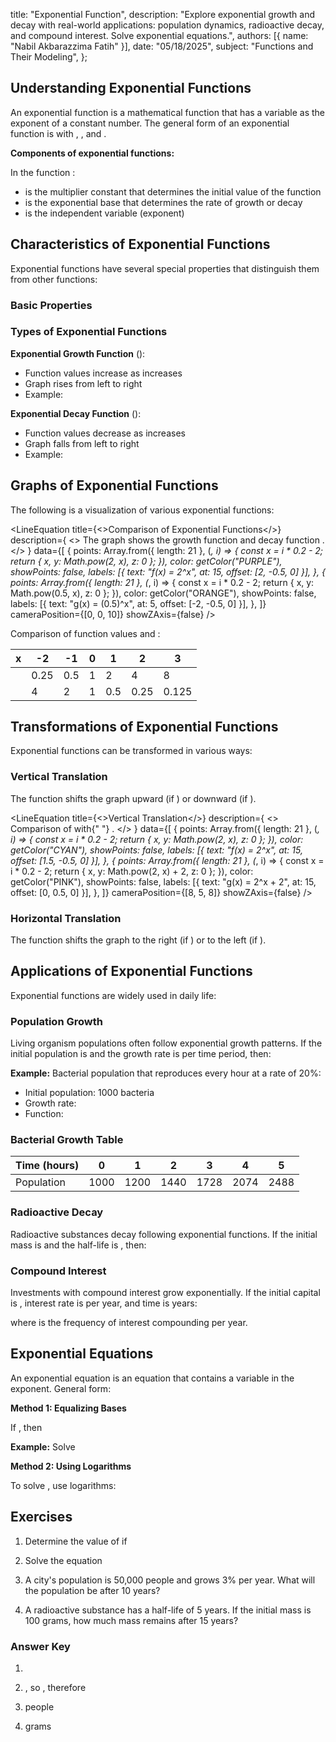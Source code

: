 
  title: "Exponential Function",
  description: "Explore exponential growth and decay with real-world applications: population dynamics, radioactive decay, and compound interest. Solve exponential equations.",
  authors: [{ name: "Nabil Akbarazzima Fatih" }],
  date: "05/18/2025",
  subject: "Functions and Their Modeling",
};

## Understanding Exponential Functions

An exponential function is a mathematical function that has a variable as the exponent of a constant number. The general form of an exponential function is <InlineMath math="f(x) = a \cdot b^x" /> with <InlineMath math="a \neq 0" />, <InlineMath math="b > 0" />, and <InlineMath math="b \neq 1" />.

**Components of exponential functions:**

In the function <InlineMath math="f(x) = a \cdot b^x" />:

- <InlineMath math="a" /> is the multiplier constant that determines the initial
  value of the function
- <InlineMath math="b" /> is the exponential base that determines the rate of growth
  or decay
- <InlineMath math="x" /> is the independent variable (exponent)

## Characteristics of Exponential Functions

Exponential functions have several special properties that distinguish them from other functions:

### Basic Properties

<div className="flex flex-col gap-4">
  <BlockMath math="f(0) = a \cdot b^0 = a \cdot 1 = a" />
  <BlockMath math="f(x_1 + x_2) = a \cdot b^{x_1 + x_2} = a \cdot b^{x_1} \cdot b^{x_2}" />
  <BlockMath math="f(x_1 - x_2) = a \cdot b^{x_1 - x_2} = \frac{a \cdot b^{x_1}}{b^{x_2}}" />
</div>

### Types of Exponential Functions

**Exponential Growth Function** (<InlineMath math="b > 1" />):

- Function values increase as <InlineMath math="x" /> increases
- Graph rises from left to right
- Example: <InlineMath math="f(x) = 2^x" />

**Exponential Decay Function** (<InlineMath math="0 < b < 1" />):

- Function values decrease as <InlineMath math="x" /> increases
- Graph falls from left to right
- Example: <InlineMath math="f(x) = (0.5)^x" />

## Graphs of Exponential Functions

The following is a visualization of various exponential functions:

<LineEquation
  title={<>Comparison of Exponential Functions</>}
  description={
    <>
      The graph shows the growth function <InlineMath math="f(x) = 2^x" /> and
      decay function <InlineMath math="g(x) = (0.5)^x" />.
    </>
  }
  data={[
    {
      points: Array.from({ length: 21 }, (_, i) => {
        const x = i * 0.2 - 2;
        return { x, y: Math.pow(2, x), z: 0 };
      }),
      color: getColor("PURPLE"),
      showPoints: false,
      labels: [{ text: "f(x) = 2^x", at: 15, offset: [2, -0.5, 0] }],
    },
    {
      points: Array.from({ length: 21 }, (_, i) => {
        const x = i * 0.2 - 2;
        return { x, y: Math.pow(0.5, x), z: 0 };
      }),
      color: getColor("ORANGE"),
      showPoints: false,
      labels: [{ text: "g(x) = (0.5)^x", at: 5, offset: [-2, -0.5, 0] }],
    },
  ]}
  cameraPosition={[0, 0, 10]}
  showZAxis={false}
/>

Comparison of function values <InlineMath math="f(x) = 2^x" /> and <InlineMath math="g(x) = (0.5)^x" />:

| x                                    | -2   | -1  | 0   | 1   | 2    | 3     |
| ------------------------------------ | ---- | --- | --- | --- | ---- | ----- |
| <InlineMath math="f(x) = 2^x" />     | 0.25 | 0.5 | 1   | 2   | 4    | 8     |
| <InlineMath math="g(x) = (0.5)^x" /> | 4    | 2   | 1   | 0.5 | 0.25 | 0.125 |

## Transformations of Exponential Functions

Exponential functions can be transformed in various ways:

### Vertical Translation

The function <InlineMath math="f(x) = a \cdot b^x + c" /> shifts the graph upward (if <InlineMath math="c > 0" />) or downward (if <InlineMath math="c < 0" />).

<LineEquation
  title={<>Vertical Translation</>}
  description={
    <>
      Comparison of <InlineMath math="f(x) = 2^x" /> with{" "}
      <InlineMath math="g(x) = 2^x + 2" />.
    </>
  }
  data={[
    {
      points: Array.from({ length: 21 }, (_, i) => {
        const x = i * 0.2 - 2;
        return { x, y: Math.pow(2, x), z: 0 };
      }),
      color: getColor("CYAN"),
      showPoints: false,
      labels: [{ text: "f(x) = 2^x", at: 15, offset: [1.5, -0.5, 0] }],
    },
    {
      points: Array.from({ length: 21 }, (_, i) => {
        const x = i * 0.2 - 2;
        return { x, y: Math.pow(2, x) + 2, z: 0 };
      }),
      color: getColor("PINK"),
      showPoints: false,
      labels: [{ text: "g(x) = 2^x + 2", at: 15, offset: [0, 0.5, 0] }],
    },
  ]}
  cameraPosition={[8, 5, 8]}
  showZAxis={false}
/>

### Horizontal Translation

The function <InlineMath math="f(x) = a \cdot b^{x-h}" /> shifts the graph to the right (if <InlineMath math="h > 0" />) or to the left (if <InlineMath math="h < 0" />).

## Applications of Exponential Functions

Exponential functions are widely used in daily life:

### Population Growth

Living organism populations often follow exponential growth patterns. If the initial population is <InlineMath math="P_0" /> and the growth rate is <InlineMath math="r" /> per time period, then:

<BlockMath math="P(t) = P_0 \cdot (1 + r)^t" />

**Example:** Bacterial population that reproduces every hour at a rate of 20%:

- Initial population: 1000 bacteria
- Growth rate: <InlineMath math="r = 0.2" />
- Function: <InlineMath math="P(t) = 1000 \cdot (1.2)^t" />

### Bacterial Growth Table

| Time (hours) | 0    | 1    | 2    | 3    | 4    | 5    |
| ------------ | ---- | ---- | ---- | ---- | ---- | ---- |
| Population   | 1000 | 1200 | 1440 | 1728 | 2074 | 2488 |

### Radioactive Decay

Radioactive substances decay following exponential functions. If the initial mass is <InlineMath math="M_0" /> and the half-life is <InlineMath math="t_{1/2}" />, then:

<BlockMath math="M(t) = M_0 \cdot \left(\frac{1}{2}\right)^{t/t_{1/2}}" />

### Compound Interest

Investments with compound interest grow exponentially. If the initial capital is <InlineMath math="P" />, interest rate is <InlineMath math="r" /> per year, and time is <InlineMath math="t" /> years:

<BlockMath math="A = P \cdot \left(1 + \frac{r}{n}\right)^{nt}" />

where <InlineMath math="n" /> is the frequency of interest compounding per year.

## Exponential Equations

An exponential equation is an equation that contains a variable in the exponent. General form:

<BlockMath math="b^x = c" />

**Method 1: Equalizing Bases**

If <InlineMath math="b^{f(x)} = b^{g(x)}" />, then <InlineMath math="f(x) = g(x)" />

**Example:** Solve <InlineMath math="2^{x+1} = 8" />

<div className="flex flex-col gap-4">
  <BlockMath math="2^{x+1} = 8" />
  <BlockMath math="2^{x+1} = 2^3" />
  <BlockMath math="x + 1 = 3" />
  <BlockMath math="x = 2" />
</div>

**Method 2: Using Logarithms**

To solve <InlineMath math="b^x = c" />, use logarithms:

<BlockMath math="x = \log_b c = \frac{\log c}{\log b}" />

## Exercises

1. Determine the value of <InlineMath math="f(3)" /> if <InlineMath math="f(x) = 5 \cdot 2^x" />

2. Solve the equation <InlineMath math="3^{2x-1} = 27" />

3. A city's population is 50,000 people and grows 3% per year. What will the population be after 10 years?

4. A radioactive substance has a half-life of 5 years. If the initial mass is 100 grams, how much mass remains after 15 years?

### Answer Key

1. <InlineMath math="f(3) = 5 \cdot 2^3 = 5 \cdot 8 = 40" />

2. <InlineMath math="3^{2x-1} = 27 = 3^3" />, so <InlineMath math="2x - 1 = 3" />
   , therefore <InlineMath math="x = 2" />

3. <InlineMath math="P(10) = 50000 \cdot (1.03)^{10} = 50000 \cdot 1.344 = 67.195" /> people

4. <InlineMath math="M(15) = 100 \cdot \left(\frac{1}{2}\right)^{15/5} = 100 \cdot \left(\frac{1}{2}\right)^3 = 100 \cdot \frac{1}{8} = 12.5" /> grams
